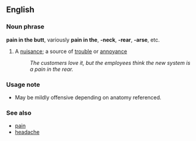 ==English==

===Noun phrase===
'''pain in the butt''',
variously '''pain in the''', '''-neck''', '''-rear''', '''-arse''', etc.
#A [[nuisance]]; a source of [[trouble]] or [[annoy]]ance
#:''The customers love it, but the employees think the new system is a pain in the rear.''

===Usage note===
*May be mildly offensive depending on anatomy referenced.

===See also===
*[[pain]]
*[[headache]]